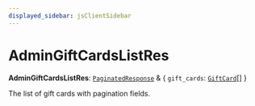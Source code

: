 ```yaml
---
displayed_sidebar: jsClientSidebar
---
```



# AdminGiftCardsListRes

 **AdminGiftCardsListRes**: [`PaginatedResponse`](../interfaces/internal.PaginatedResponse.mdx) & { `gift_cards`: [`GiftCard`](../classes/internal.GiftCard-1.mdx)[]  }

The list of gift cards with pagination fields.
